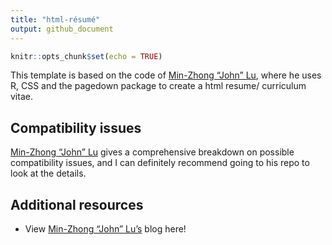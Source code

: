 ```yaml
---
title: "html-résumé"
output: github_document
---
```


```r
knitr::opts_chunk$set(echo = TRUE)
```

This template is based on the code of [Min-Zhong "John" Lu](https://github.com/mnjul), where he uses R, CSS and the pagedown package to create a html resume/ curriculum vitae.

## Compatibility issues

[Min-Zhong "John" Lu](https://github.com/mnjul/html-resume) gives a comprehensive breakdown on possible compatibility issues, and I can definitely recommend going to his repo to look at the details.

## Additional resources

- View [Min-Zhong "John" Lu's](https://blogs.purincess.tw/matrixblog/2016/04/typesetting-resume-with-html-and-css/) blog here!
